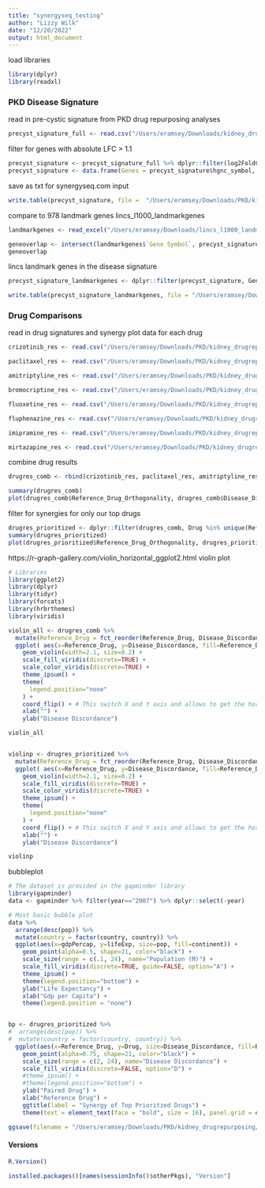 ```yaml
---
title: "synergyseq_testing"
author: "Lizzy Wilk"
date: "12/20/2022"
output: html_document
---
```


load libraries
```r
library(dplyr)
library(readxl)
```

### PKD Disease Signature  
read in pre-cystic signature from PKD drug repurposing analyses
```r
precyst_signature_full <- read.csv("/Users/eramsey/Downloads/kidney_drugrepurposing/pkd_drugrepurposing/res/deseq2_outputs/signature_annotation_p70.csv")

```

filter for genes with absolute LFC > 1.1
```r
precyst_signature <- precyst_signature_full %>% dplyr::filter(log2FoldChange > 1.1 | log2FoldChange < -1.1) 
precyst_signature <- data.frame(Genes = precyst_signature$hgnc_symbol, log2FoldChange = precyst_signature$log2FoldChange)

```

save as txt for synergyseq.com input
```r
write.table(precyst_signature, file =  "/Users/eramsey/Downloads/PKD/kidney_drugrepurposing/res/deseq2_outputs/synergyseq_precyst_signature.txt", sep = "\t", quote = FALSE, row.names = FALSE)
```

compare to 978 landmark genes lincs_l1000_landmarkgenes
```r
landmarkgenes <- read_excel("/Users/eramsey/Downloads/lincs_l1000_landmarkgenes.xlsx", sheet = 2, col_names = TRUE)

geneoverlap <- intersect(landmarkgenes$`Gene Symbol`, precyst_signature$Genes)
geneoverlap
```

lincs landmark genes in the disease signature
```r
precyst_signature_landmarkgenes <- dplyr::filter(precyst_signature, Genes %in% landmarkgenes$`Gene Symbol`)

write.table(precyst_signature_landmarkgenes, file = "/Users/eramsey/Downloads/PKD/kidney_drugrepurposing/res/deseq2_outputs/synergyseq_precyst_signature_landmarkgenes.txt", sep = "\t", quote = FALSE, row.names = FALSE)
```

### Drug Comparisons  
read in drug signatures and synergy plot data for each drug
```r
crizotinib_res <- read.csv("/Users/eramsey/Downloads/PKD/kidney_drugrepurposing/data/synergyseq_downloads/crizotinib_plotdata.txt", sep = "\t") %>% dplyr::mutate(Reference_Drug = "crizotinib")

paclitaxel_res <- read.csv("/Users/eramsey/Downloads/PKD/kidney_drugrepurposing/data/synergyseq_downloads/paclitaxel_plotdata.txt", sep = "\t") %>% dplyr::mutate(Reference_Drug = "paclitaxel")

amitriptyline_res <- read.csv("/Users/eramsey/Downloads/PKD/kidney_drugrepurposing/data/synergyseq_downloads/amitriptyline_plotdata.txt", sep = "\t") %>% dplyr::mutate(Reference_Drug = "amitriptyline")

bromocriptine_res <- read.csv("/Users/eramsey/Downloads/PKD/kidney_drugrepurposing/data/synergyseq_downloads/bromocriptine_plotdata.txt", sep = "\t") %>% dplyr::mutate(Reference_Drug = "bromocriptine")

fluoxetine_res <- read.csv("/Users/eramsey/Downloads/PKD/kidney_drugrepurposing/data/synergyseq_downloads/fluoxetine_plotdata.txt", sep = "\t") %>% dplyr::mutate(Reference_Drug = "fluoxetine")

fluphenazine_res <- read.csv("/Users/eramsey/Downloads/PKD/kidney_drugrepurposing/data/synergyseq_downloads/fluphenazine_plotdata.txt", sep = "\t") %>% dplyr::mutate(Reference_Drug = "fluphenazine")

imipramine_res <- read.csv("/Users/eramsey/Downloads/PKD/kidney_drugrepurposing/data/synergyseq_downloads/imipramine_plotdata.txt", sep = "\t") %>% dplyr::mutate(Reference_Drug = "imipramine")

mirtazapine_res <- read.csv("/Users/eramsey/Downloads/PKD/kidney_drugrepurposing/data/synergyseq_downloads/mirtazapine_plotdata.txt", sep = "\t") %>% dplyr::mutate(Reference_Drug = "mirtazapine")

```

combine drug results
```r
drugres_comb <- rbind(crizotinib_res, paclitaxel_res, amitriptyline_res, bromocriptine_res, fluoxetine_res, fluphenazine_res, imipramine_res, mirtazapine_res)

summary(drugres_comb)
plot(drugres_comb$Reference_Drug_Orthogonality, drugres_comb$Disease_Discordance)
```

filter for synergies for only our top drugs
```r
drugres_prioritized <- dplyr::filter(drugres_comb, Drug %in% unique(Reference_Drug))
summary(drugres_prioritized)
plot(drugres_prioritized$Reference_Drug_Orthogonality, drugres_prioritized$Disease_Discordance)
```

https://r-graph-gallery.com/violin_horizontal_ggplot2.html
violin plot
```r
# Libraries
library(ggplot2)
library(dplyr)
library(tidyr)
library(forcats)
library(hrbrthemes)
library(viridis)

violin_all <- drugres_comb %>%
  mutate(Reference_Drug = fct_reorder(Reference_Drug, Disease_Discordance)) %>% # Reorder data
  ggplot( aes(x=Reference_Drug, y=Disease_Discordance, fill=Reference_Drug, color=Reference_Drug)) +
    geom_violin(width=2.1, size=0.2) +
    scale_fill_viridis(discrete=TRUE) +
    scale_color_viridis(discrete=TRUE) +
    theme_ipsum() +
    theme(
      legend.position="none"
    ) +
    coord_flip() + # This switch X and Y axis and allows to get the horizontal version
    xlab("") +
    ylab("Disease Discordance")

violin_all


violinp <- drugres_prioritized %>%
  mutate(Reference_Drug = fct_reorder(Reference_Drug, Disease_Discordance)) %>% # Reorder data
  ggplot( aes(x=Reference_Drug, y=Disease_Discordance, fill=Reference_Drug, color=Reference_Drug)) +
    geom_violin(width=2.1, size=0.2) +
    scale_fill_viridis(discrete=TRUE) +
    scale_color_viridis(discrete=TRUE) +
    theme_ipsum() +
    theme(
      legend.position="none"
    ) +
    coord_flip() + # This switch X and Y axis and allows to get the horizontal version
    xlab("") +
    ylab("Disease Discordance")

violinp
```

bubbleplot
```r

# The dataset is provided in the gapminder library
library(gapminder)
data <- gapminder %>% filter(year=="2007") %>% dplyr::select(-year)

# Most basic bubble plot
data %>%
  arrange(desc(pop)) %>%
  mutate(country = factor(country, country)) %>%
  ggplot(aes(x=gdpPercap, y=lifeExp, size=pop, fill=continent)) +
    geom_point(alpha=0.5, shape=21, color="black") +
    scale_size(range = c(.1, 24), name="Population (M)") +
    scale_fill_viridis(discrete=TRUE, guide=FALSE, option="A") +
    theme_ipsum() +
    theme(legend.position="bottom") +
    ylab("Life Expectancy") +
    xlab("Gdp per Capita") +
    theme(legend.position = "none")


bp <- drugres_prioritized %>%
#  arrange(desc(pop)) %>%
#  mutate(country = factor(country, country)) %>%
  ggplot(aes(x=Reference_Drug, y=Drug, size=Disease_Discordance, fill=Reference_Drug_Orthogonality)) +
    geom_point(alpha=0.75, shape=21, color="black") +
    scale_size(range = c(2, 24), name="Disease Discordance") +
    scale_fill_viridis(discrete=FALSE, option="D") +
    #theme_ipsum() +
    #theme(legend.position="bottom") +
    ylab("Paired Drug") +
    xlab("Reference Drug") +
    ggtitle(label = "Synergy of Top Prioritzed Drugs") + 
    theme(text = element_text(face = "bold", size = 16), panel.grid = element_blank(), panel.background = element_blank(), plot.title = element_text(hjust = 0.5))

ggsave(filename = "/Users/eramsey/Downloads/PKD/kidney_drugrepurposing/figures/synergyseq_topdrugs_bubbleplot.png", plot = bp, height = 7, width = 15)
```


#### Versions
```r
R.Version()
```


```r
installed.packages()[names(sessionInfo()$otherPkgs), "Version"]
```
  
